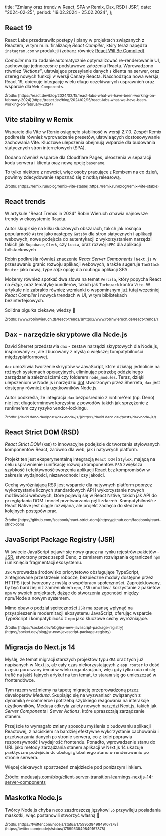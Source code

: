   title: "Zmiany oraz trendy w React, SPA w Remix, Dax, RSD i JSR",
  date: "2024-02-25",
  period: "19.02.2024 - 25.02.2024",
};

## React 19

React Labs przedstawiło postępy i plany w projektach związanych z Reactem, w tym m.in. finalizację _React Compiler_, który teraz napędza `instagram.com` w produkcji (zobacz również [React Will Be Compiled](https://reacttraining.com/blog/react-19-will-be-compiled)).

_Compiler_ ma za zadanie automatycznie optymalizować re-renderowanie UI, zachowując jednocześnie podstawowe założenia Reacta. Wprowadzono również _"Actions"_, ułatwiające przesyłanie danych z klienta na serwer, oraz szereg nowych funkcji w wersji Canary Reacta. Nadchodząca nowa wersja, React 19, obiecuje integrację wielu długo oczekiwanych usprawnień oraz wsparcie dla `Web Components`.

<small>
  Źródło:
  [https://react.dev/blog/2024/02/15/react-labs-what-we-have-been-working-on-february-2024](https://react.dev/blog/2024/02/15/react-labs-what-we-have-been-working-on-february-2024)
</small>

## Vite stabilny w Remix

Wsparcie dla Vite w Remix osiągnęło stabilność w wersji 2.7.0. Zespół Remix podkreśla również wprowadzenie presetów, ułatwiających dostosowywanie zachowania Vite. Kluczowe ulepszenia obejmują wsparcie dla budowania statycznych stron internetowych (SPA).

Dodano również wsparcie dla Cloudflare Pages, ulepszenia w separacji kodu serwera i klienta oraz nową opcję `basename`.

To tylko niektóre z nowości, więc osoby pracujące z Remixem na co dzień, powinny zdecydowanie zapoznać się z notką releasową.

<small>
  Źródło:
  [https://remix.run/blog/remix-vite-stable](https://remix.run/blog/remix-vite-stable)
</small>

## React trends

W artykule "React Trends in 2024" Robin Wieruch omawia najnowsze trendy w ekosystemie Reacta.

Autor skupił się na kilku kluczowych obszarach, takich jak rosnąca popularność `Astro` jako następcy `Gatsby` dla stron statycznych i aplikacji webowych, nowe podejścia do autentykacji z wykorzystaniem narzędzi takich jak `Supabase`, `Clerk`, czy `Lucia`, oraz rozwój `tRPC` dla aplikacji fullstackowych.

Robin podkreśla również znaczenie _React Server Components_ i `Next.js` w przesuwaniu granic rozwoju aplikacji webowych, a także sugeruje `TanStack Router` jako nową, _type safe_ opcję dla routingu aplikacji SPA.

Możemy również spotkać dwa słowa na temat `Vercela`, który popycha React na _Edge_, oraz tematykę bundlerów, takich jak `Turbopack` kontra `Vite`. W artykule nie zabrakło również wzmianki o wspominanym już tutaj wcześniej _React Compiler_ i nowych trendach w UI, w tym bibliotekach bezinterfejsowych.

Solidna pigułka ciekawej wiedzy 💪

<small>
  Źródło:
  [www.robinwieruch.de/react-trends/](https://www.robinwieruch.de/react-trends/)
</small>

## Dax - narzędzie skryptowe dla Node.js

David Sherret przedstawia `dax` - zestaw narzędzi skryptowych dla Node.js, inspirowany `zx`, ale zbudowany z myślą o większej kompatybilności międzyplatformowej.

`dax` umożliwia tworzenie skryptów w JavaScript, które działają jednolicie na różnych systemach operacyjnych, eliminując potrzebę oddzielnego zarządzania zależnościami czy folderem `node_modules`. Teraz, dzięki ulepszeniom w Node.js i narzędziu [dnt](https://github.com/denoland/dnt) stworzonym przez Sherreta, `dax` jest dostępny również dla użytkowników Node.js.

Autor podkreśla, że integracja `dax` bezpośrednio z runtime'em (np. Deno) nie jest długoterminowo korzystna z powodów takich jak sprzężenie z runtime'em czy ryzyko vendor-lockingu.

<small>
  Źródło:
  [david.deno.dev/posts/dax-node-js/](https://david.deno.dev/posts/dax-node-js/)
</small>

## React Strict DOM (RSD)

_React Strict DOM_ (`RSD`) to innowacyjne podejście do tworzenia stylowanych komponentów React, zarówno dla web, jak i natywnych platform.

Projekt ten jest eksperymentalną integracją `React DOM` i `StyleX`, mającą na celu usprawnienie i unifikację rozwoju komponentów. `RSD` zwiększa szybkość i efektywność tworzenia aplikacji React bez kompromisów w zakresie wydajności, niezawodności czy jakości.

Cechą wyróżniającą RSD jest wsparcie dla natywnych platform poprzez wykorzystanie licznych standardowych API i wykorzystanie nowych możliwości webowych, które pojawią się w React Native, takich jak API do przeglądania DOM i model przetwarzania pętli zdarzeń. Kompatybilność z React Native jest ciągle rozwijana, ale projekt zachęca do śledzenia kolejnych postępów prac.

<small>
  Źródło:
  [https://github.com/facebook/react-strict-dom](https://github.com/facebook/react-strict-dom)
</small>

## JavaScript Package Registry (JSR)

W świecie JavaScript pojawił się nowy gracz na rynku rejestrów pakietów - [JSR](https://jsr.io), stworzony przez zespół Deno, z zamiarem rozwiązania ograniczeń `npm` i uniknięcia fragmentacji ekosystemu.

`JSR` wprowadza środowisko priorytetowo obsługujące TypeScript, zintegrowane przestrzenie robocze, bezpieczne moduły dostępne przez HTTPS i jest tworzony z myślą o współpracy społeczności. Zaprojektowany, by być bardziej niż zamiennikiem `npm`, `JSR` umożliwia korzystanie z pakietów `npm` w swoich projektach, dążąc do stworzenia zgodności między npm/Node a nowym systemem.

Mimo obaw o podział społeczności `JSR` ma szansę wpłynąć na przyspieszenie modernizacji ekosystemu JavaScript, oferując wsparcie TypeScript i kompatybilność z `npm` jako kluczowe cechy wyróżniające.

<small>
  Źródło:
  [https://socket.dev/blog/jsr-new-javascript-package-registry](https://socket.dev/blog/jsr-new-javascript-package-registry)
</small>

## Migracja do Next.js 14

Myślę, że temat migracji starszych projektów typu `CRA` oraz tych już napisanych w Next.js, ale cały czas niekorzystających z `app router` to dość często poruszany temat w wielu organizacjach, więc gdy tylko uda mi się trafić na jakiś fajnych artykuł na ten temat, to staram się go umieszczać w frontendówce.

Tym razem weźmiemy na tapetę migrację przeprowadzoną przez developerów _Medusa_. Skupiając się na wyzwaniach związanych z dynamiką e-commerce i potrzebą szybkiego reagowania na interakcje użytkowników, Medusa odkryła zalety nowych narzędzi Next.js, takich jak _Server Components_ i _Server Actions_, które upraszczają zarządzanie stanem.

Przejście to wymagało zmiany sposobu myślenia o budowaniu aplikacji Reactowej, z naciskiem na bardziej efektywne wykorzystanie cachowania i przetwarzania danych po stronie serwera, co z kolei poprawia responsywność i wydajność frontendu. Ponadto, wprowadzenie stanu do URL jako metody zarządzania stanem aplikacji w Next.js 14 ukazuje praktyczne podejście do obsługi globalnego stanu w renderowaniu po stronie serwera.

Więcej ciekawych spostrzeżeń znajdziecie pod poniższym linkiem.

Źródło:
[medusajs.com/blog/client-server-transition-learnings-nextjs-14-server-components](https://medusajs.com/blog/client-server-transition-learnings-nextjs-14-server-components/)

## Maskotka Node.js

Twórcy Node.js chyba nieco zazdroszczą językowi `Go` przywileju posiadania maskotki, więc postanowili stworzyć własną 🙂

<small>
  Źródło:
  [https://twitter.com/nodejs/status/1759953849849167878](https://twitter.com/nodejs/status/1759953849849167878)
</small>
